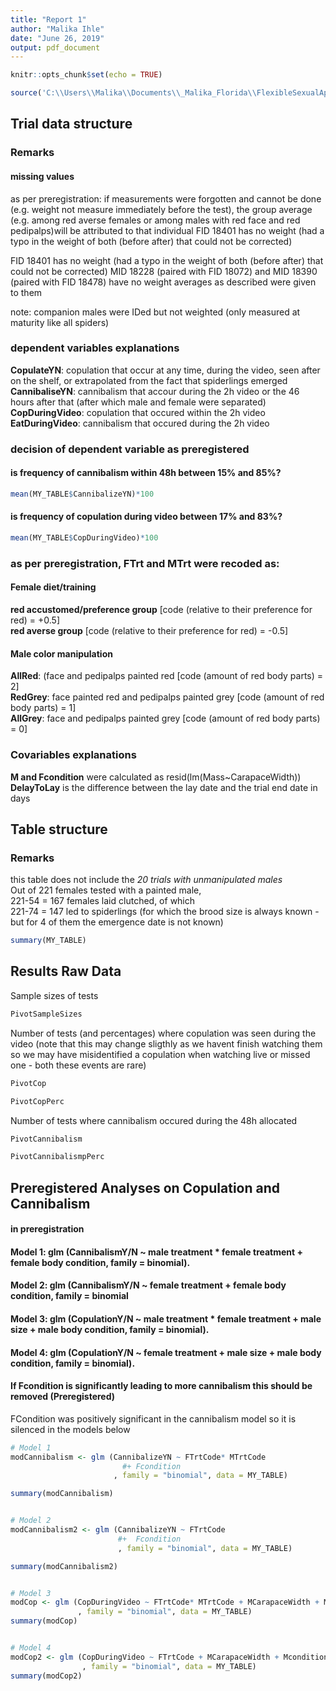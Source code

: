 ```yaml
---
title: "Report 1"
author: "Malika Ihle"
date: "June 26, 2019"
output: pdf_document
---
```


```r
knitr::opts_chunk$set(echo = TRUE)
```

```r
source('C:\\Users\\Malika\\Documents\\_Malika_Florida\\FlexibleSexualAppetite_part2\\4_DataAnalyses\\DataAnalyses.R')
```


## Trial data structure

### Remarks

#### missing values
as per preregistration: if measurements were forgotten and cannot be done (e.g. weight not measure immediately before the test), the group average (e.g. among red averse females or among males with red face and red pedipalps)will be attributed to that individual FID 18401 has no weight (had a typo in the weight of both (before after) that could not be corrected)

FID 18401 has no weight (had a typo in the weight of both (before after) that could not be corrected)
MID 18228 (paired with FID 18072) and MID 18390 (paired with FID 18478) have no weight
averages as described were given to them

note: companion males were IDed but not weighted (only measured at maturity like all spiders)


### dependent variables explanations
**CopulateYN**: copulation that occur at any time, during the video, seen after on the shelf, or extrapolated from the fact that spiderlings emerged  
**CannibaliseYN**: cannibalism that accour during the 2h video or the 46 hours after that (after which male and female were separated)  
**CopDuringVideo**: copulation that occured within the 2h video  
**EatDuringVideo**: cannibalism that occured during the 2h video  


### decision of dependent variable as preregistered
#### is frequency of cannibalism within 48h between 15% and 85%?
```r
mean(MY_TABLE$CannibalizeYN)*100 
```
#### is frequency of copulation during video between 17% and 83%?
```r
mean(MY_TABLE$CopDuringVideo)*100 
```


### as per preregistration, FTrt and MTrt were recoded as:  
#### Female diet/training  
**red accustomed/preference group** [code (relative to their preference for red) = +0.5]  
**red averse group** [code (relative to their preference for red) = -0.5]  

#### Male color manipulation   
**AllRed**: (face and pedipalps painted red [code (amount of red body parts) = 2]   
**RedGrey**: face painted red and pedipalps painted grey [code (amount of red body parts) = 1]   
**AllGrey**: face and pedipalps painted grey [code (amount of red body parts) = 0]  

### Covariables explanations
**M and Fcondition** were calculated as resid(lm(Mass~CarapaceWidth))  
**DelayToLay** is the difference between the lay date and the trial end date in days


## Table structure

### Remarks
this table does not include the *20 trials with unmanipulated males*  
Out of 221 females tested with a painted male,  
221-54 = 167 females laid clutched, of which  
221-74 = 147 led to spiderlings (for which the brood size is always known - but for 4 of them the emergence date is not known)  
 

```r
summary(MY_TABLE)
```

## Results Raw Data 

Sample sizes of tests
```r
PivotSampleSizes
```
Number of tests (and percentages) where copulation was seen during the video
(note that this may change sligthly as we havent finish watching them so we may have misidentified a copulation when watching live or missed one - both these events are rare)
```r
PivotCop

PivotCopPerc
```
Number of tests where cannibalism occured during the 48h allocated
```r
PivotCannibalism

PivotCannibalismpPerc
```


## Preregistered Analyses on Copulation and Cannibalism
#### in preregistration
#### Model 1: glm (CannibalismY/N ~ male treatment * female treatment + female body condition, family = binomial).
#### Model 2: glm (CannibalismY/N ~ female treatment + female body condition, family = binomial
#### Model 3: glm (CopulationY/N ~ male treatment * female treatment + male size + male body condition, family = binomial).
#### Model 4: glm (CopulationY/N ~ female treatment + male size + male body condition, family = binomial).

#### If Fcondition is significantly leading to more cannibalism this should be removed (Preregistered)
FCondition was positively significant in the cannibalism model so it is silenced in the models below


```r
# Model 1
modCannibalism <- glm (CannibalizeYN ~ FTrtCode* MTrtCode   
                         #+ Fcondition
                       , family = "binomial", data = MY_TABLE)

summary(modCannibalism)


# Model 2
modCannibalism2 <- glm (CannibalizeYN ~ FTrtCode 
                        #+  Fcondition
                        , family = "binomial", data = MY_TABLE)

summary(modCannibalism2)


# Model 3
modCop <- glm (CopDuringVideo ~ FTrtCode* MTrtCode + MCarapaceWidth + Mcondition
               , family = "binomial", data = MY_TABLE)
summary(modCop)


# Model 4
modCop2 <- glm (CopDuringVideo ~ FTrtCode + MCarapaceWidth + Mcondition
                , family = "binomial", data = MY_TABLE)
summary(modCop2)

```


